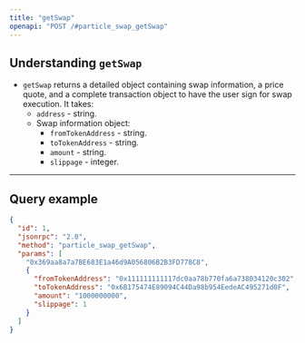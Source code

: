 ```yaml
---
title: "getSwap"
openapi: "POST /#particle_swap_getSwap"
---
```


## Understanding `getSwap`

- `getSwap` returns a detailed object containing swap information, a price quote, and a complete transaction object to have the user sign for swap execution. It takes:
  - `address` - string.
  - Swap information object:
    - `fromTokenAddress` - string.
    - `toTokenAddress` - string.
    - `amount` - string.
    - `slippage` - integer.

***

## Query example

```json JSON
{
  "id": 1,
  "jsonrpc": "2.0",
  "method": "particle_swap_getSwap",
  "params": [
    "0x369aa8a7a7BE683E1a46d9A056806B2B3FD778C8",
    {
      "fromTokenAddress": "0x111111111117dc0aa78b770fa6a738034120c302",
      "toTokenAddress": "0x6B175474E89094C44Da98b954EedeAC495271d0F",
      "amount": "1000000000",
      "slippage": 1
    }
  ]
}
```